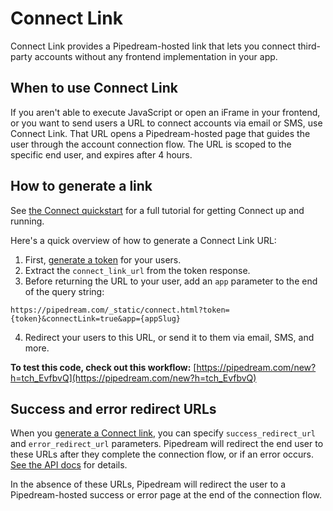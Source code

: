 # Connect Link

Connect Link provides a Pipedream-hosted link that lets you connect third-party accounts without any frontend implementation in your app.

## When to use Connect Link

If you aren't able to execute JavaScript or open an iFrame in your frontend, or you want to send users a URL to connect accounts via email or SMS, use Connect Link. That URL opens a Pipedream-hosted page that guides the user through the account connection flow. The URL is scoped to the specific end user, and expires after 4 hours.

## How to generate a link

See [the Connect quickstart](/connect/quickstart) for a full tutorial for getting Connect up and running. 

Here's a quick overview of how to generate a Connect Link URL:

1. First, [generate a token](/connect/quickstart/#generate-a-token) for your users.
2. Extract the `connect_link_url` from the token response.
3. Before returning the URL to your user, add an `app` parameter to the end of the query string:

```
https://pipedream.com/_static/connect.html?token={token}&connectLink=true&app={appSlug}
```

4. Redirect your users to this URL, or send it to them via email, SMS, and more.

**To test this code, check out this workflow:**
[https://pipedream.com/new?h=tch_EvfbvQ](https://pipedream.com/new?h=tch_EvfbvQ)

## Success and error redirect URLs

When you [generate a Connect link](/connect/quickstart/#how-to-generate-a-link), you can specify `success_redirect_url` and `error_redirect_url` parameters. Pipedream will redirect the end user to these URLs after they complete the connection flow, or if an error occurs. [See the API docs](/connect/api#create-a-new-token) for details.

In the absence of these URLs, Pipedream will redirect the user to a Pipedream-hosted success or error page at the end of the connection flow.